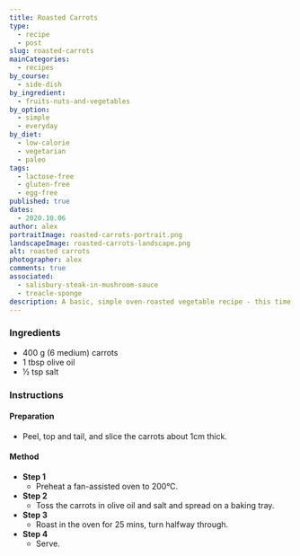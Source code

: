 ```yaml
---
title: Roasted Carrots
type:
  - recipe
  - post
slug: roasted-carrots
mainCategories: 
  - recipes
by_course:
  - side-dish
by_ingredient:
  - fruits-nuts-and-vegetables
by_option:
  - simple
  - everyday
by_diet:
  - low-calorie
  - vegetarian
  - paleo
tags:
  - lactose-free
  - gluten-free
  - egg-free
published: true
dates: 
  - 2020.10.06
author: alex
portraitImage: roasted-carrots-portrait.png
landscapeImage: roasted-carrots-landscape.png
alt: roasted carrots
photographer: alex
comments: true
associated: 
  - salisbury-steak-in-mushroom-sauce
  - treacle-sponge
description: A basic, simple oven-roasted vegetable recipe - this time for carrots.
---
```


<Ingredients>

### Ingredients
    
  - 400 g (6 medium) carrots
  - 1 tbsp olive oil
  - ½ tsp salt

</Ingredients>

<Instructions>

### Instructions

#### Preparation

  - Peel, top and tail, and slice the carrots about 1cm thick.

#### Method

  - **Step 1**
    - Preheat a fan-assisted oven to 200°C.
  - **Step 2**
    - Toss the carrots in olive oil and salt and spread on a baking tray.
  - **Step 3**
    - Roast in the oven for 25 mins, turn halfway through.
  - **Step 4**
    - Serve.

</Instructions>